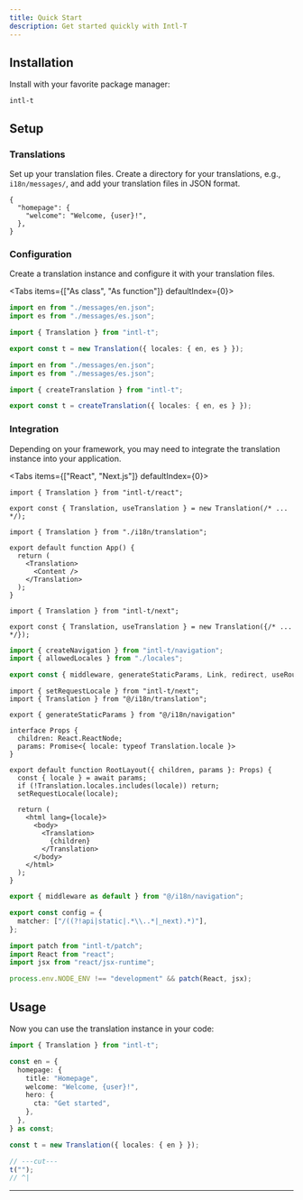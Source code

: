 ```yaml
---
title: Quick Start
description: Get started quickly with Intl-T
---
```


## Installation

Install with your favorite package manager:

```package-install
intl-t
```

## Setup

<Steps>
  <Step>

### Translations

Set up your translation files. Create a directory for your translations, e.g., `i18n/messages/`, and add your translation files in JSON format.

```jsonc title="i18n/messages/en.json"
{
  "homepage": {
    "welcome": "Welcome, {user}!",
  },
}
```

  </Step>
  <Step>
  
### Configuration

Create a translation instance and configure it with your translation files.

<Tabs items={["As class", "As function"]} defaultIndex={0}>
  <Tab value="As class">
    
```ts title="i18n/translation.ts"
import en from "./messages/en.json";
import es from "./messages/es.json";

import { Translation } from "intl-t";

export const t = new Translation({ locales: { en, es } });
```

  </Tab>
  <Tab value="As function">
    
```ts title="i18n/translation.ts"
import en from "./messages/en.json";
import es from "./messages/es.json";

import { createTranslation } from "intl-t";

export const t = createTranslation({ locales: { en, es } });
```

  </Tab>
</Tabs>

  </Step>
  <Step>

### Integration

Depending on your framework, you may need to integrate the translation instance into your application.

<Tabs items={["React", "Next.js"]} defaultIndex={0}>
  <Tab value="React">

```tsx title="i18n/translation.tsx"
import { Translation } from "intl-t/react";

export const { Translation, useTranslation } = new Translation(/* ... */);
```

```tsx title="App.tsx"
import { Translation } from "./i18n/translation";

export default function App() {
  return (
    <Translation>
      <Content />
    </Translation>
  );
}
```

  </Tab>
  <Tab value="Next.js">

```tsx title="i18n/translation.tsx"
import { Translation } from "intl-t/next";

export const { Translation, useTranslation } = new Translation({/* ... */});
```

```ts title="i18n/navigation.ts"
import { createNavigation } from "intl-t/navigation";
import { allowedLocales } from "./locales";

export const { middleware, generateStaticParams, Link, redirect, useRouter } = createNavigation({ allowedLocales: ["en", "es"] as const });
```

```tsx title="app/layout.tsx"
import { setRequestLocale } from "intl-t/next";
import { Translation } from "@/i18n/translation";

export { generateStaticParams } from "@/i18n/navigation"

interface Props {
  children: React.ReactNode;
  params: Promise<{ locale: typeof Translation.locale }>
}

export default function RootLayout({ children, params }: Props) {
  const { locale } = await params;
  if (!Translation.locales.includes(locale)) return;
  setRequestLocale(locale);

  return (
    <html lang={locale}>
      <body>
        <Translation>
          {children}
        </Translation>
      </body>
    </html>
  );
}
```

```ts title="middleware.ts"
export { middleware as default } from "@/i18n/navigation";

export const config = {
  matcher: ["/((?!api|static|.*\\..*|_next).*)"],
};
```

```ts title="i18n/patch.ts"
import patch from "intl-t/patch";
import React from "react";
import jsx from "react/jsx-runtime";

process.env.NODE_ENV !== "development" && patch(React, jsx);
```

  </Tab>
</Tabs>

  </Step>
</Steps>

## Usage

Now you can use the translation instance in your code:

```ts twoslash
import { Translation } from "intl-t";

const en = {
  homepage: {
    title: "Homepage",
    welcome: "Welcome, {user}!",
    hero: {
      cta: "Get started",
    },
  },
} as const;

const t = new Translation({ locales: { en } });

// ---cut---
t("");
// ^|
```

---
